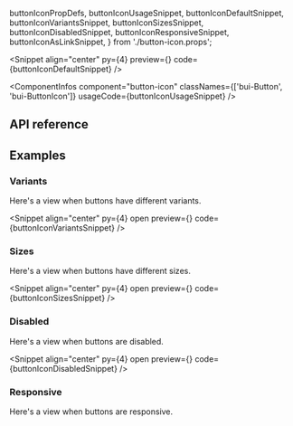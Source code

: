   buttonIconPropDefs,
  buttonIconUsageSnippet,
  buttonIconDefaultSnippet,
  buttonIconVariantsSnippet,
  buttonIconSizesSnippet,
  buttonIconDisabledSnippet,
  buttonIconResponsiveSnippet,
  buttonIconAsLinkSnippet,
} from './button-icon.props';

<PageTitle
  title="ButtonIcon"
  description="A button component with a single icon that can be used to trigger actions."
/>

<Snippet
  align="center"
  py={4}
  preview={<ButtonIconSnippet story="Variants" />}
  code={buttonIconDefaultSnippet}
/>

<ComponentInfos
  component="button-icon"
  classNames={['bui-Button', 'bui-ButtonIcon']}
  usageCode={buttonIconUsageSnippet}
/>

## API reference

<PropsTable data={buttonIconPropDefs} />

## Examples

### Variants

Here's a view when buttons have different variants.

<Snippet
  align="center"
  py={4}
  open
  preview={<ButtonIconSnippet story="Variants" />}
  code={buttonIconVariantsSnippet}
/>

### Sizes

Here's a view when buttons have different sizes.

<Snippet
  align="center"
  py={4}
  open
  preview={<ButtonIconSnippet story="Sizes" />}
  code={buttonIconSizesSnippet}
/>

### Disabled

Here's a view when buttons are disabled.

<Snippet
  align="center"
  py={4}
  open
  preview={<ButtonIconSnippet story="Disabled" />}
  code={buttonIconDisabledSnippet}
/>

### Responsive

Here's a view when buttons are responsive.

<CodeBlock code={buttonIconResponsiveSnippet} />
